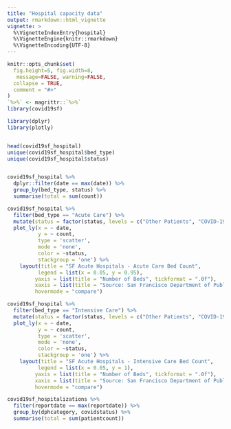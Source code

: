 ```yaml
---
title: "Hospital capacity data"
output: rmarkdown::html_vignette
vignette: >
  %\VignetteIndexEntry{hospital}
  %\VignetteEngine{knitr::rmarkdown}
  %\VignetteEncoding{UTF-8}
---
```


```r
knitr::opts_chunk$set(
  fig.height=5, fig.width=8,
   message=FALSE, warning=FALSE,
  collapse = TRUE,
  comment = "#>"
)
`%>%` <- magrittr::`%>%`
library(covid19sf)
```



```r
library(dplyr)
library(plotly)


head(covid19sf_hospital)
unique(covid19sf_hospital$bed_type)
unique(covid19sf_hospital$status)


covid19sf_hospital %>%
  dplyr::filter(date == max(date)) %>%
  group_by(bed_type, status) %>%
  summarise(total = sum(count))
```



```r
covid19sf_hospital %>%
  filter(bed_type == "Acute Care") %>%
  mutate(status = factor(status, levels = c("Other Patients", "COVID-19 (Confirmed & Suspected)", "Available"))) %>%
  plot_ly(x = ~ date,
          y = ~ count,
          type = 'scatter', 
          mode = 'none', 
          color = ~status,
          stackgroup = 'one') %>%
    layout(title = "SF Acute Hospitals - Acute Care Bed Count",
          legend = list(x = 0.05, y = 0.95),
         yaxis = list(title = "Number of Beds", tickformat = ".0f"),
         xaxis = list(title = "Source: San Francisco Department of Public Health"),
         hovermode = "compare")
```

```r
covid19sf_hospital %>%
  filter(bed_type == "Intensive Care") %>%
  mutate(status = factor(status, levels = c("Other Patients", "COVID-19 (Confirmed & Suspected)", "Available"))) %>%
  plot_ly(x = ~ date,
          y = ~ count,
          type = 'scatter', 
          mode = 'none', 
          color = ~status,
          stackgroup = 'one') %>%
    layout(title = "SF Acute Hospitals - Intensive Care Bed Count",
          legend = list(x = 0.05, y = 1),
         yaxis = list(title = "Number of Beds", tickformat = ".0f"),
         xaxis = list(title = "Source: San Francisco Department of Public Health"),
         hovermode = "compare")
```


```r
covid19sf_hospitalizations %>%
  filter(reportdate == max(reportdate)) %>%
  group_by(dphcategory, covidstatus) %>%
  summarise(total = sum(patientcount))
```


